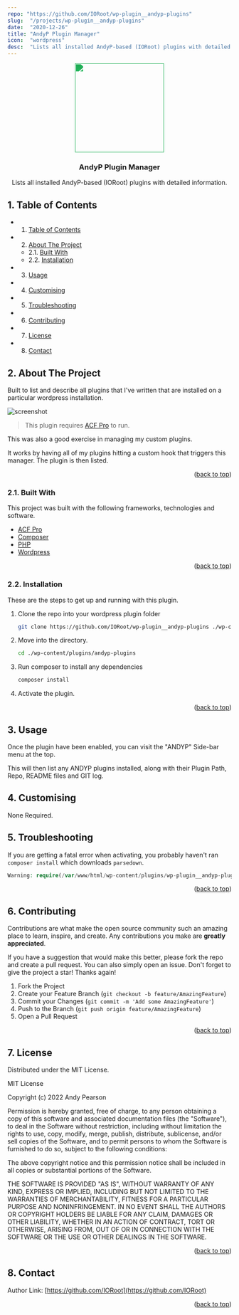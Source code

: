```yaml
---
repo: "https://github.com/IORoot/wp-plugin__andyp-plugins"
slug:  "/projects/wp-plugin__andyp-plugins"
date:  "2020-12-26"
title: "AndyP Plugin Manager"
icon:  "wordpress"
desc:  "Lists all installed AndyP-based (IORoot) plugins with detailed information."
---
```



<div id="top"></div>

<div align="center">

<div style="filter: invert(54%) sepia(99%) saturate(388%) hue-rotate(90deg) brightness(95%) contrast(86%);">
<img src="https://cdn.jsdelivr.net/npm/@mdi/svg@6.7.96/svg/power-socket-uk.svg" style="width:200px;"/>
</div>

<h3 align="center">AndyP Plugin Manager</h3>

<p align="center">
    Lists all installed AndyP-based (IORoot) plugins with detailed information.
</p>    
</div>

##  1. <a name='TableofContents'></a>Table of Contents

* 1. [Table of Contents](#TableofContents)
* 2. [About The Project](#AboutTheProject)
	* 2.1. [Built With](#BuiltWith)
	* 2.2. [Installation](#Installation)
* 3. [Usage](#Usage)
* 4. [Customising](#Customising)
* 5. [Troubleshooting](#Troubleshooting)
* 6. [Contributing](#Contributing)
* 7. [License](#License)
* 8. [Contact](#Contact)


##  2. <a name='AboutTheProject'></a>About The Project

Built to list and describe all plugins that I've written that are installed on a particular wordpress installation.

![screenshot](https://github.com/IORoot/wp-plugin__andyp-plugins/blob/master/files/screenshot.png?raw=true)

> This plugin requires [ACF Pro](https://advancedcustomfields.com/) to run.

This was also a good exercise in managing my custom plugins.

It works by having all of my plugins hitting a custom hook that triggers this manager. The plugin is then listed.

<p align="right">(<a href="#top">back to top</a>)</p>



###  2.1. <a name='BuiltWith'></a>Built With

This project was built with the following frameworks, technologies and software.

* [ACF Pro](https://advancedcustomfields.com/)
* [Composer](https://getcomposer.org/)
* [PHP](https://php.net/)
* [Wordpress](https://wordpress.org/)

<p align="right">(<a href="#top">back to top</a>)</p>



###  2.2. <a name='Installation'></a>Installation

These are the steps to get up and running with this plugin.

1. Clone the repo into your wordpress plugin folder
    ```bash
    git clone https://github.com/IORoot/wp-plugin__andyp-plugins ./wp-content/plugins/andyp-plugins
    ```
1. Move into the directory.
    ```bash
    cd ./wp-content/plugins/andyp-plugins
    ```
1. Run composer to install any dependencies
    ```bash
    composer install
    ```
1. Activate the plugin.


<p align="right">(<a href="#top">back to top</a>)</p>

##  3. <a name='Usage'></a>Usage

Once the plugin have been enabled, you can visit the "ANDYP" Side-bar menu at the top.

This will then list any ANDYP plugins installed, along with their Plugin Path, Repo, README files and GIT log.

##  4. <a name='Customising'></a>Customising

None Required.

##  5. <a name='Troubleshooting'></a>Troubleshooting

If you are getting a fatal error when activating, you probably haven't ran `composer install` which downloads `parsedown`.

```php
Warning: require(/var/www/html/wp-content/plugins/wp-plugin__andyp-plugins/vendor/autoload.php): Failed to open stream: No such file or directory in /var/www/html/wp-content/plugins/wp-plugin__andyp-plugins/andyp-plugins.php on line 14 Fatal error: Uncaught Error: Failed opening required '/var/www/html/wp-content/plugins/wp-plugin__andyp-plugins/vendor/autoload.php' (include_path='.:/usr/local/lib/php') in /var/www/html/wp-content/plugins/wp-plugin__andyp-plugins/andyp-plugins.php:14 Stack trace: #0 /var/www/html/wp-admin/includes/plugin.php(2288): include_once() #1 /var/www/html/wp-admin/plugins.php(192): plugin_sandbox_scrape('wp-plugin__andy...') #2 {main} thrown in /var/www/html/wp-content/plugins/wp-plugin__andyp-plugins/andyp-plugins.php on line 14
```

<p align="right">(<a href="#top">back to top</a>)</p>


##  6. <a name='Contributing'></a>Contributing

Contributions are what make the open source community such an amazing place to learn, inspire, and create. Any contributions you make are **greatly appreciated**.

If you have a suggestion that would make this better, please fork the repo and create a pull request. You can also simply open an issue.
Don't forget to give the project a star! Thanks again!

1. Fork the Project
2. Create your Feature Branch (`git checkout -b feature/AmazingFeature`)
3. Commit your Changes (`git commit -m 'Add some AmazingFeature'`)
4. Push to the Branch (`git push origin feature/AmazingFeature`)
5. Open a Pull Request

<p align="right">(<a href="#top">back to top</a>)</p>



##  7. <a name='License'></a>License

Distributed under the MIT License.

MIT License

Copyright (c) 2022 Andy Pearson

Permission is hereby granted, free of charge, to any person obtaining a copy
of this software and associated documentation files (the "Software"), to deal
in the Software without restriction, including without limitation the rights
to use, copy, modify, merge, publish, distribute, sublicense, and/or sell
copies of the Software, and to permit persons to whom the Software is
furnished to do so, subject to the following conditions:

The above copyright notice and this permission notice shall be included in all
copies or substantial portions of the Software.

THE SOFTWARE IS PROVIDED "AS IS", WITHOUT WARRANTY OF ANY KIND, EXPRESS OR
IMPLIED, INCLUDING BUT NOT LIMITED TO THE WARRANTIES OF MERCHANTABILITY,
FITNESS FOR A PARTICULAR PURPOSE AND NONINFRINGEMENT. IN NO EVENT SHALL THE
AUTHORS OR COPYRIGHT HOLDERS BE LIABLE FOR ANY CLAIM, DAMAGES OR OTHER
LIABILITY, WHETHER IN AN ACTION OF CONTRACT, TORT OR OTHERWISE, ARISING FROM,
OUT OF OR IN CONNECTION WITH THE SOFTWARE OR THE USE OR OTHER DEALINGS IN THE
SOFTWARE.

<p align="right">(<a href="#top">back to top</a>)</p>



##  8. <a name='Contact'></a>Contact

Author Link: [https://github.com/IORoot](https://github.com/IORoot)

<p align="right">(<a href="#top">back to top</a>)</p>
